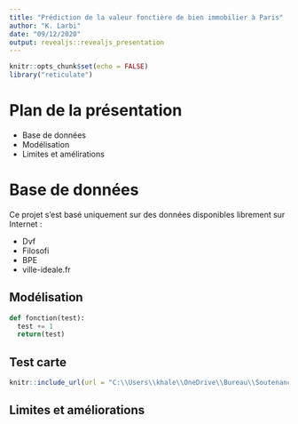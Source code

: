 ```yaml
---
title: "Prédiction de la valeur fonctière de bien immobilier à Paris"
author: "K. Larbi"
date: "09/12/2020"
output: revealjs::revealjs_presentation
---
```


```r
knitr::opts_chunk$set(echo = FALSE)
library("reticulate")
```

# Plan de la présentation
- Base de données
- Modélisation
- Limites et amélirations


# Base de données

Ce projet s'est basé uniquement sur des données disponibles librement sur Internet : 

- Dvf
- Filosofi
- BPE
- ville-ideale.fr

## Modélisation

```python
def fonction(test):
  test += 1
  return(test)
```

## Test carte

```r
knitr::include_url(url = "C:\\Users\\khale\\OneDrive\\Bureau\\Soutenance projet info 2020\\m.html")
```

## Limites et améliorations

